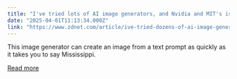 ```yaml
---
title: "I've tried lots of AI image generators, and Nvidia and MIT's is the one to beat for speed"
date: "2025-04-01T11:13:34.000Z"
link: "https://www.zdnet.com/article/ive-tried-dozens-of-ai-image-generators-and-nvidia-and-mits-is-the-one-to-beat-for-speed/"
---
```


This image generator can create an image from a text prompt as quickly as it takes you to say Mississippi.

[Read more](https://www.zdnet.com/article/ive-tried-dozens-of-ai-image-generators-and-nvidia-and-mits-is-the-one-to-beat-for-speed/)
